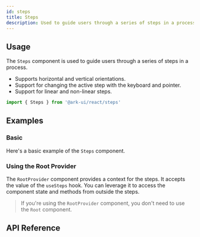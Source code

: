 ```yaml
---
id: steps
title: Steps
description: Used to guide users through a series of steps in a process
---
```


<ComponentPreview id="Steps" />

## Usage

The `Steps` component is used to guide users through a series of steps in a process.

- Supports horizontal and vertical orientations.
- Support for changing the active step with the keyboard and pointer.
- Support for linear and non-linear steps.

```jsx
import { Steps } from '@ark-ui/react/steps'
```

## Examples

### Basic

Here's a basic example of the `Steps` component.

<Example component="steps" id="basic" />

### Using the Root Provider

The `RootProvider` component provides a context for the steps. It accepts the value of the
`useSteps` hook. You can leverage it to access the component state and methods from outside the
steps.

<Example id="root-provider" />

> If you're using the `RootProvider` component, you don't need to use the `Root` component.

## API Reference

<ComponentTypes id="steps" />
